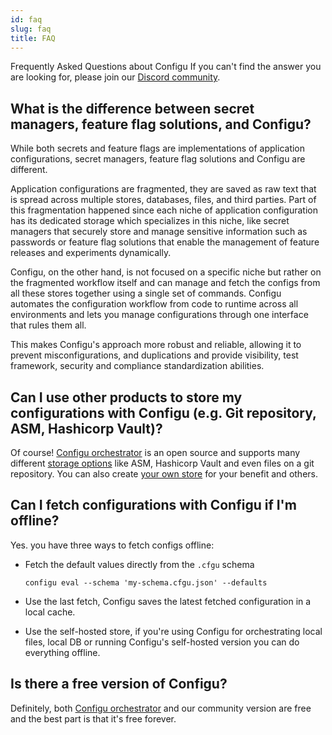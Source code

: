 ```yaml
---
id: faq
slug: faq
title: FAQ
---
```


Frequently Asked Questions about Configu
If you can't find the answer you are looking for, please join our [Discord community](https://discord.gg/cjSBxnB9z8).

## What is the difference between secret managers, feature flag solutions, and Configu?

While both secrets and feature flags are implementations of application configurations, secret managers, feature flag solutions and Configu are different.

Application configurations are fragmented, they are saved as raw text that is spread across multiple stores, databases, files, and third parties.
Part of this fragmentation happened since each niche of application configuration has its dedicated storage which specializes in this niche, 
like secret managers that securely store and manage sensitive information such as passwords or feature flag solutions that enable the management of feature releases and experiments dynamically.

Configu, on the other hand, is not focused on a specific niche but rather on the fragmented workflow itself and can manage and fetch the configs from all these stores together using a single set of commands.
Configu automates the configuration workflow from code to runtime across all environments and lets you manage configurations through one interface that rules them all.

This makes Configu's approach more robust and reliable, allowing it to prevent misconfigurations, and duplications and provide visibility, test framework, security and compliance standardization abilities.

## Can I use other products to store my configurations with Configu (e.g. Git repository, ASM, Hashicorp Vault)?

Of course! [Configu orchestrator](/configu-orchestrator) is an open source and supports many different [storage options](/config-store) like ASM, Hashicorp Vault and even files on a git repository.
You can also create [your own store](/build-store) for your benefit and others.

## Can I fetch configurations with Configu if I'm offline?

Yes. you have three ways to fetch configs offline:

- Fetch the default values directly from the `.cfgu` schema

    ```shell
    configu eval --schema 'my-schema.cfgu.json' --defaults
    ```

- Use the last fetch, Configu saves the latest fetched configuration in a local cache.
- Use the self-hosted store, if you're using Configu for orchestrating local files, local DB or running Configu's self-hosted version you can do everything offline.   

## Is there a free version of Configu?

Definitely, both [Configu orchestrator](/configu-orchestrator) and our community version are free and the best part is that it's free forever.

